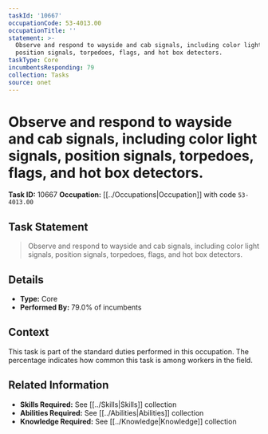 ```yaml
---
taskId: '10667'
occupationCode: 53-4013.00
occupationTitle: ''
statement: >-
  Observe and respond to wayside and cab signals, including color light signals,
  position signals, torpedoes, flags, and hot box detectors.
taskType: Core
incumbentsResponding: 79
collection: Tasks
source: onet
---
```

# Observe and respond to wayside and cab signals, including color light signals, position signals, torpedoes, flags, and hot box detectors.

**Task ID:** 10667
**Occupation:** [[../Occupations|Occupation]] with code `53-4013.00`

## Task Statement

> Observe and respond to wayside and cab signals, including color light signals, position signals, torpedoes, flags, and hot box detectors.

## Details

- **Type:** Core
- **Performed By:** 79.0% of incumbents

## Context

This task is part of the standard duties performed in this occupation. The percentage indicates how common this task is among workers in the field.

## Related Information

- **Skills Required:** See [[../Skills|Skills]] collection
- **Abilities Required:** See [[../Abilities|Abilities]] collection
- **Knowledge Required:** See [[../Knowledge|Knowledge]] collection
